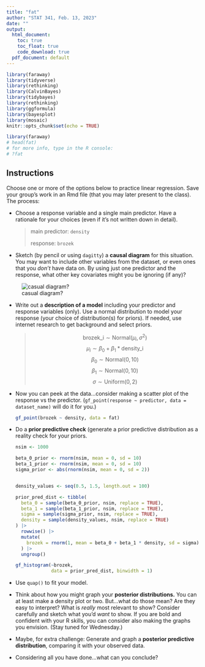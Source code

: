 ```yaml
---
title: "fat"
author: "STAT 341, Feb. 13, 2023"
date: ""
output:
  html_document:
    toc: true
    toc_float: true
    code_download: true
  pdf_document: default
---
```


```r
library(faraway)
library(tidyverse)
library(rethinking)
library(CalvinBayes)
library(tidybayes)
library(rethinking)
library(ggformula)
library(bayesplot)
library(mosaic)
knitr::opts_chunk$set(echo = TRUE)
```

```r
library(faraway)
# head(fat)
# for more info, type in the R console:
# ?fat
```

## Instructions

Choose one or more of the options below to practice linear regression. Save your group's work in an Rmd file (that you may later present to the class). The process:

-   Choose a response variable and a single main predictor. Have a rationale for your choices (even if it's not written down in detail).

    > main predictor: `density`
    >
    > response: `brozek`

-   Sketch (by pencil or using `dagitty`) a **causal diagram** for this situation. You may want to include other variables from the dataset, or even ones that you *don't* have data on. By using just one predictor and the response, what other key covariates might you be ignoring (if any)?

![casual diagram?](casual_diagram.png)

-   Write out a **description of a model** including your predictor and response variables (only). Use a normal distribution to model your response (your choice of distribution(s) for priors). If needed, use internet research to get background and select priors.

    > $$\text{brozek_i} \sim \text{Normal}(\mu_i, \sigma^2)$$ $$\mu_i \sim \beta_0 + \beta_1 * \text{density_i}$$ $$\beta_0 \sim \text{Normal}(0, 10)$$ $$\beta_1 \sim \text{Normal}(0, 10)$$ $$\sigma \sim \text{Uniform}(0, 2)$$

-   Now you can peek at the data...consider making a scatter plot of the response vs the predictor. (`gf_point(response ~ predictor, data = dataset_name)` will do it for you.)

    ```r
    gf_point(brozek ~ density, data = fat)
    ```

-   Do a **prior predictive check** (generate a prior predictive distribution as a reality check for your priors.

    ```r
    nsim <- 1000

    beta_0_prior <- rnorm(nsim, mean = 0, sd = 10)
    beta_1_prior <- rnorm(nsim, mean = 0, sd = 10)
    sigma_prior <- abs(rnorm(nsim, mean = 0, sd = 2))  


    density_values <- seq(0.5, 1.5, length.out = 100)  

    prior_pred_dist <- tibble(
      beta_0 = sample(beta_0_prior, nsim, replace = TRUE),
      beta_1 = sample(beta_1_prior, nsim, replace = TRUE),
      sigma = sample(sigma_prior, nsim, replace = TRUE),
      density = sample(density_values, nsim, replace = TRUE)
    ) |>
      rowwise() |>
      mutate(
        brozek = rnorm(1, mean = beta_0 + beta_1 * density, sd = sigma)
      ) |>
      ungroup()

    gf_histogram(~brozek,
                 data = prior_pred_dist, binwidth = 1)

    ```

-   Use `quap()` to fit your model.

-   Think about how you might graph your **posterior distributions.** You can at least make a density plot or two. But...what do those mean? Are they easy to interpret? What is *really* most relevant to show? Consider carefully and sketch what you'd *want* to show. If you are bold and confident with your R skills, you can consider also making the graphs you envision. (Stay tuned for Wednesday.)

-   Maybe, for extra challenge: Generate and graph a **posterior predictive distribution**, comparing it with your observed data.

-   Considering all you have done...what can you conclude?

